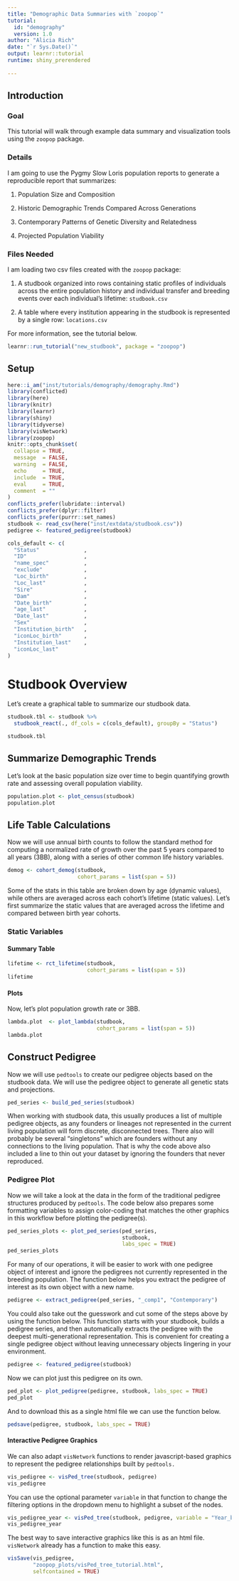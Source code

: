 ```yaml
---
title: "Demographic Data Summaries with `zoopop`"
tutorial:
  id: "demography"
  version: 1.0
author: "Alicia Rich"
date: "`r Sys.Date()`"
output: learnr::tutorial
runtime: shiny_prerendered
                     
---
```


## Introduction

### Goal

This tutorial will walk through example data summary and visualization tools using the `zoopop` package.

### Details

I am going to use the Pygmy Slow Loris population reports to generate a reproducible report that summarizes:

1.  Population Size and Composition

2.  Historic Demographic Trends Compared Across Generations

2.  Contemporary Patterns of Genetic Diversity and Relatedness

3.  Projected Population Viability

### Files Needed

I am loading two csv files created with the `zoopop` package: 

1.  A studbook organized into rows containing static profiles of individuals across the entire population history and individual transfer and breeding events over each individual's lifetime: `studbook.csv`

2.  A table where every institution appearing in the studbook is represented by a single row: `locations.csv`

For more information, see the tutorial below.

```r
learnr::run_tutorial("new_studbook", package = "zoopop")
```



## Setup

```r
here::i_am("inst/tutorials/demography/demography.Rmd")
library(conflicted)
library(here)
library(knitr)
library(learnr)
library(shiny)
library(tidyverse)
library(visNetwork)
library(zoopop)
knitr::opts_chunk$set(
  collapse = TRUE,
  message  = FALSE,
  warning  = FALSE,
  echo     = TRUE,
  include  = TRUE,
  eval     = TRUE,
  comment  = ""
)
conflicts_prefer(lubridate::interval)
conflicts_prefer(dplyr::filter)
conflicts_prefer(purrr::set_names)
studbook <- read_csv(here("inst/extdata/studbook.csv"))
pedigree <- featured_pedigree(studbook)
```


```r
cols_default <- c(
  "Status"              ,
  "ID"                  ,
  "name_spec"           ,
  "exclude"             ,
  "Loc_birth"           ,
  "Loc_last"            ,
  "Sire"                ,
  "Dam"                 ,
  "Date_birth"          ,
  "age_last"            ,
  "Date_last"           ,
  "Sex"                 ,
  "Institution_birth"   ,
  "iconLoc_birth"       ,
  "Institution_last"    ,
  "iconLoc_last"        
)

```

# Studbook Overview

Let's create a graphical table to summarize our studbook data.

```r
studbook.tbl <- studbook %>% 
  studbook_react(., df_cols = c(cols_default), groupBy = "Status")

studbook.tbl
```

## Summarize Demographic Trends

Let's look at the basic population size over time to begin quantifying growth rate and assessing overall population viability.

```r
population.plot <- plot_census(studbook)
population.plot
```

## Life Table Calculations 

Now we will use annual birth counts to follow the standard method for computing a normalized rate of growth over the past 5 years compared to all years (\u03BB), along with a series of other common life history variables.

```r
demog <- cohort_demog(studbook, 
                      cohort_params = list(span = 5))
```

Some of the stats in this table are broken down by age (dynamic values), while others are averaged across each cohort's lifetime (static values). Let's first summarize the static values that are averaged across the lifetime and compared between birth year cohorts.

### Static Variables

#### Summary Table

```r
lifetime <- rct_lifetime(studbook, 
                         cohort_params = list(span = 5))
lifetime
```


#### Plots

Now, let's plot population growth rate or \u03BB.

```r
lambda.plot  <- plot_lambda(studbook, 
                            cohort_params = list(span = 5))
lambda.plot
```

## Construct Pedigree 

Now we will use `pedtools` to create our pedigree objects based on the studbook data. We will use the pedigree object to generate all genetic stats and projections.

```r
ped_series <- build_ped_series(studbook)
```

When working with studbook data, this usually produces a list of multiple pedigree objects, as any founders or lineages not represented in the current living population will form discrete, disconnected trees. There also will probably be several "singletons" which are founders without any connections to the living population. That is why the code above also included a line to thin out your dataset by ignoring the founders that never reproduced.

### Pedigree Plot

Now we will take a look at the data in the form of the traditional pedigree structures produced by `pedtools`. The code below also prepares some formatting variables to assign color-coding that matches the other graphics in this workflow before plotting the pedigree(s).

```r
ped_series_plots <- plot_ped_series(ped_series, 
                                    studbook, 
                                    labs_spec = TRUE)
ped_series_plots
```

For many of our operations, it will be easier to work with one pedigree object of interest and ignore the pedigrees not currently represented in the breeding population. The function below helps you extract the pedigree of interest as its own object with a new name.

```r
pedigree <- extract_pedigree(ped_series, "_comp1", "Contemporary")
```

You could also take out the guesswork and cut some of the steps above by using the function below. This function starts with your studbook, builds a pedigree series, and then automatically extracts the pedigree with the deepest multi-generational representation. This is convenient for creating a single pedigree object without leaving unnecessary objects lingering in your environment.

```r
pedigree <- featured_pedigree(studbook)
```


Now we can plot just this pedigree on its own.

```r
ped_plot <- plot_pedigree(pedigree, studbook, labs_spec = TRUE)
ped_plot
```

And to download this as a single html file we can use the function below.

```r
pedsave(pedigree, studbook, labs_spec = TRUE)
```

#### Interactive Pedigree Graphics

We can also adapt `visNetwork` functions to render javascript-based graphics to represent the pedigree relationships built by `pedtools.`

```r
vis_pedigree <- visPed_tree(studbook, pedigree)
vis_pedigree
```

You can use the optional parameter `variable` in that function to change the filtering options in the dropdown menu to highlight a subset of the nodes.

```r
vis_pedigree_year <- visPed_tree(studbook, pedigree, variable = "Year_birth")
vis_pedigree_year
```

The best way to save interactive graphics like this is as an html file. `visNetwork` already has a function to make this easy.

```r
visSave(vis_pedigree,
        "zoopop_plots/visPed_tree_tutorial.html", 
        selfcontained = TRUE)
```


